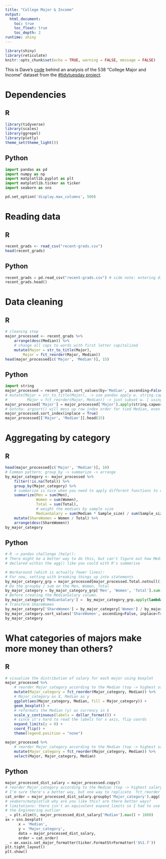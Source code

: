 ```yaml
---
title: "College Major & Income"
output: 
  html_document:
    toc: true
    toc_float: true
    toc_depth: 2
runtime: shiny
---
```


```r
library(shiny)
library(reticulate)
knitr::opts_chunk$set(echo = TRUE, warning = FALSE, message = FALSE)
```

<!-- ## Language {.tabset .tabset-fade} -->

This is Dave's [code](https://github.com/dgrtwo/data-screencasts/blob/master/college-majors.Rmd) behind an analysis of the 538 "College Major and Income" dataset from the [#tidytuesday project](https://github.com/rfordatascience/tidytuesday/tree/master/data/2018/2018-10-16).

# Dependencies {.tabset .tabset-fade}

## R

```r
library(tidyverse)
library(scales)
library(ggrepel)
library(plotly)
theme_set(theme_light())
```

## Python

```python
import pandas as pd
import numpy as np
import matplotlib.pyplot as plt
import matplotlib.ticker as ticker
import seaborn as sns

pd.set_option('display.max_columns', 500)
```

# Reading data {.tabset .tabset-fade}

## R

```r
recent_grads <- read_csv("recent-grads.csv")
head(recent_grads)
```

## Python

```python
recent_grads = pd.read_csv("recent-grads.csv") # side note: entering direct raw github url resulted in some parser error.
recent_grads.head()
```

# Data cleaning {.tabset .tabset-fade}

## R

```r
# cleaning step
major_processed <- recent_grads %>%
    arrange(desc(Median)) %>%
    # change all caps to words with first letter capitalized
    mutate(Major = str_to_title(Major), 
        Major = fct_reorder(Major, Median))
head(major_processed[c('Major', 'Median')], 15)
```

## Python

```python
import string
major_processed = recent_grads.sort_values(by='Median', ascending=False)
# mutate(Major = str_to_title(Major), -> use pandas apply w. string.capwords
#         Major = fct_reorder(Major, Median)) -> just subset w. [ using -Median and index with the sorted indices
major_processed['Major'] = major_processed['Major'].apply(string.capwords)[(-major_processed['Median']).argsort()]
# Gotcha: argsort() will mess up row index order for tied Median, even setting the kind param of argsort didn't work
major_processed.sort_index(inplace = True)
major_processed[['Major', 'Median']].head(15)
```

# Aggregating by category {.tabset .tabset-fade}

## R
```r
head(major_processed[c('Major', 'Median')], 10)
# Common pattern: group_by -> summarize -> arrange
by_major_category <- major_processed %>%
    filter(!is.na(Total)) %>%
    group_by(Major_category) %>%
    # summarize is nice when you need to apply different functions to columns
    summarize(Men = sum(Men),
              Women = sum(Women),
              Total = sum(Total),
              # weight the medians by sample size
              MedianSalary = sum(Median * Sample_size) / sum(Sample_size)) %>%
    mutate(ShareWomen = Women / Total) %>%
    arrange(desc(ShareWomen))
by_major_category
```

## Python
```python
# R -> pandas challenge (help!):
# There might be a better way to do this, but can't figure out how MedianSalary and ShareWomen can be 
# declared within the agg() like you could with R's summerise

# Workaround (which is actually fewer lines):
# For now, setting with breaking things up into statements
by_major_category_grp = major_processed[major_processed.Total.notnull()].groupby('Major_category')
# Do the groupby / sum on the Men, Women, Total
by_major_category = by_major_category_grp['Men', 'Women', 'Total'].sum()
# Before creating the MedianSalary column.
by_major_category['MedianSalary'] =  by_major_category_grp.apply(lambda x: sum(x.Median * x.Sample_size) / sum(x.Sample_size))
# Transform ShareWomen
by_major_category['ShareWomen'] = by_major_category['Women'] / by_major_category['Total']
by_major_category.sort_values('ShareWomen', ascending=False, inplace=True)
by_major_category
```

# What categories of majors make more money than others?  {.tabset .tabset-fade}


## R
```r
# visualize the distribution of salary for each major using boxplot
major_processed %>%
    # reorder Major_category according to the Median (top -> highest salary)
    mutate(Major_category = fct_reorder(Major_category, Median)) %>%
    # Major_category as X, Median as y
    ggplot(aes(Major_category, Median, fill = Major_category)) +
    geom_boxplot() +
    # reformats the Median (y) as currency in $
    scale_y_continuous(labels = dollar_format()) +
    # since it's hard to read the labels for x axis, flip coords
    expand_limits(y = 0) +
    coord_flip() +
    theme(legend.position = "none")

major_processed %>%
    # reorder Major_category according to the Median (top -> highest salary)
    mutate(Major_category = fct_reorder(Major_category, Median)) %>%
    select(Major, Major_category, Median) 
```

## Python
```python
major_processed_dist_salary = major_processed.copy()
# reorder Major_category according to the Median (top -> highest salary)
# I'm sure there's a better way, but one way to replicate `fct_reorder` is to do a groupby -> agg -> sort_values
cat_order = major_processed_dist_salary.groupby('Major_category').agg('median').sort_values('Median', ascending=False).index.values.tolist()
# seaborn/matplotlib why are you like this? are there better ways?
# limitations: there isn't an equivalent expand_limits so I had to use xlim and set the proper upper bound to include 
# the Engineering outlier
_ = plt.xlim(0, major_processed_dist_salary['Median'].max() + 1000)
ax = sns.boxplot(
      x = 'Median',
      y = 'Major_category', 
      data = major_processed_dist_salary,
      order = cat_order)
_ = ax.xaxis.set_major_formatter(ticker.FormatStrFormatter('$%1.f'))
plt.tight_layout()
plt.show()
```

<!-- ## What are the highest earning majors?  -->

<!-- ```{r major_highest_earning, fig.width=10} -->
<!-- major_processed %>% -->
<!--     filter(Sample_size >= 100) %>% -->
<!--     head(20) %>% -->
<!--     ggplot(aes(Major, Median, color=Major_category)) + -->
<!--     geom_point() +  -->
<!--     # show intervals (range of salaries) -->
<!--     geom_errorbar(aes(ymin = P25th, ymax = P75th)) + -->
<!--     # geom_point doesn't start at 0 whereas geom_col does -->
<!--     # so need to expand scale to start from 0 -->
<!--     expand_limits(y = 0) +  -->
<!--     scale_y_continuous(labels = dollar_format()) + -->
<!--     coord_flip() + -->
<!--     labs(title = "What are the highest earning majors?",  -->
<!--         subtitle = "Top 20 majors with at least a 100 graduates surveyed. Bars represent the 25th to 75th percentile.", -->
<!--         x = "", -->
<!--         y = "Median salary of graduates") -->
<!-- ``` -->

<!-- ## How does gender breakdown relate to typical earnings? -->

<!-- ```{r} -->
<!-- major_processed %>% -->
<!--     arrange(desc(Total)) %>% -->
<!--     head(20) %>% -->
<!--     mutate(Major = fct_reorder(Major, Total)) %>% -->
<!--     # `gather` will collapse the two columns (Women, Men) into a single Gender column where value is n  -->
<!--     # extra observations are added to df as a consequence -->
<!--     gather(Gender, Number, Women, Men) %>% -->
<!--     ggplot(aes(Major, Number, fill = Gender)) + -->
<!--     scale_y_continuous(labels = comma_format()) + -->
<!--     geom_col() + -->
<!--     coord_flip() -->
<!-- ``` -->

<!-- ```{r fig.width=8} -->
<!-- g <- major_processed %>% -->
<!--     mutate(Major_category = fct_lump(Major_category, 4)) %>%  -->
<!--     # the size gives a sense of what is a outlier or not -->
<!--     ggplot(aes(ShareWomen, Median, color = Major_category, size = Sample_size, label = Major)) + -->
<!--     geom_point() + -->
<!--     scale_x_continuous(labels = percent_format()) + -->
<!--     scale_y_continuous(labels = dollar_format()) + -->
<!--     geom_smooth(aes(group = 1), method = "lm") + -->
<!--     expand_limits(y = 0) -->
<!-- # interactive graph to show each one of the aes -->
<!-- ggplotly(g) -->
<!-- ``` -->

<!-- ```{r} -->
<!-- # every percentage pt a field is male, the expected salary would decrease by 23650 / 100 => ~$237 -->
<!-- major_processed %>% -->
<!--     select(Major, Total, ShareWomen, Sample_size, Median) %>% -->
<!--     # linear model; Median explained by ShareWomen -->
<!--     # weighted linear regression with extra weight param -->
<!--     # it tells lm that for e.g. Petroleum Engr. > Metallurgical Engr. in Sample_size -->
<!--     lm(Median ~ ShareWomen, data = ., weights = Sample_size) %>% -->
<!--     summary() -->
<!-- ``` -->

<!-- ```{r} -->
<!-- # woa there -->
<!-- library(broom) -->
<!-- major_processed %>%  -->
<!--   select(Major, Major_category, Total, ShareWomen, Sample_size, Median) %>%  -->
<!--   # dplyr  -->
<!--   add_count(Major_category) %>%  -->
<!--   filter(n >= 10) %>%  -->
<!--   nest(-Major_category) %>%  -->
<!--   mutate(model = map(data, ~ lm(Median ~ ShareWomen, data = ., weights = Sample_size)), -->
<!--          tidied = map(model, tidy)) %>%  -->
<!--   unnest(tidied) %>%  -->
<!--   filter(term == "ShareWomen") %>%  -->
<!--   arrange(estimate) %>%  -->
<!--   mutate(fdr = p.adjust(p.value, method = "fdr")) -->
<!-- ``` -->

<!-- ### Appendix -->


<!-- ```{r} -->
<!-- major_processed %>% -->
<!--     filter(Sample_size >= 100) %>% -->
<!--     ggplot(aes(Sample_size, Median)) + -->
<!--     geom_point() + -->
<!--     geom_text(aes(label = Major), check_overlap = TRUE, vjust = 1, hjust = 1) + -->
<!--     scale_x_log10() -->
<!-- ``` -->

<!-- ```{r} -->
<!-- # this is so that the rest of the Rmd gets ignored  -->
<!-- knitr::knit_exit() -->
<!-- ``` -->

<!-- Scrap -->

<!-- ```{r} -->
<!-- major_processed %>%  -->
<!--   filter(Sample_size >= 100) %>%  -->
<!--   mutate(IQR = P75th - P25th) %>%  -->
<!--   arrange(desc(IQR)) %>%  -->
<!--   View() -->
<!-- ``` -->


<!-- ## Most common major -->

<!-- What were the most common **majors**? (since there were 173 we're only showing some) -->

<!-- ```{r common_majors, fig.width=10} -->
<!-- major_processed %>% -->
<!--     mutate(Major = fct_reorder(Major, Total)) %>% -->
<!--     arrange(desc(Total)) %>% -->
<!--     head(20) %>% -->
<!--     ggplot(aes(Major, Total, fill = Major_category)) + -->
<!--     geom_col() + -->
<!--     coord_flip() + -->
<!--     scale_y_continuous(labels = comma_format()) + -->
<!--     labs(x = "", -->
<!--         y = "Total # of graduates") -->
<!-- ``` -->

<!-- ## Most common major categories -->

<!-- What major categories were most common? -->

<!-- ```{r} -->
<!-- major_processed %>% -->
<!--     count(Major_category, wt = Total, sort = TRUE) %>% -->
<!--     mutate(Major_category = fct_reorder(Major_category, n)) %>% -->
<!--     ggplot(aes(Major_category, n, fill = Major_category)) + -->
<!--     geom_col() + -->
<!--     coord_flip() + -->
<!--     labs(x = "", -->
<!--         y = "Total # of graduates") + -->
<!--     theme(legend.position = "none") -->
<!-- ``` -->

<!-- ```{r} -->
<!-- # visualize the distribution of salary for each major using bar -->
<!-- major_processed %>% -->
<!--     group_by(Major_category) %>% -->
<!--     summarize(Median = median(Median)) %>% -->
<!--     mutate(Major_category = fct_reorder(Major_category, Median)) %>% -->
<!--     ggplot(aes(Major_category, Median)) + -->
<!--     geom_col() + -->
<!--     scale_y_continuous(labels = dollar_format()) + -->
<!--     coord_flip() -->
<!-- ``` -->

<!-- ## What are the lowest earning majors? -->

<!-- ```{r major_lowest_earning, fig.width=10} -->
<!-- major_processed %>% -->
<!--     filter(Sample_size >= 100) %>% -->
<!--     tail(20) %>% -->
<!--     ggplot(aes(Major, Median, color=Major_category)) + -->
<!--     geom_point() +  -->
<!--     # show intervals (range of salaries) -->
<!--     geom_errorbar(aes(ymin = P25th, ymax = P75th)) + -->
<!--     # geom_point doesn't start at 0 whereas geom_col does -->
<!--     # so need to expand scale to start from 0 -->
<!--     expand_limits(y = 0) +  -->
<!--     coord_flip() + -->
<!--     labs(title = "What are the lowest earning majors?",  -->
<!--         subtitle = "Bottom 20 majors with at least a 100 graduates surveyed. Bars represent the 25th to 75th percentile.", -->
<!--         x = "", -->
<!--         y = "Median salary of graduates") -->
<!-- ``` -->

